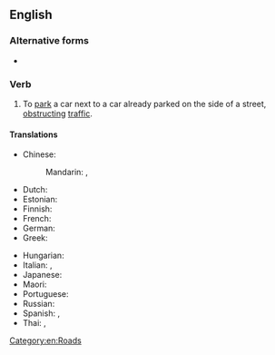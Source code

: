 ==English==

===Alternative forms===
* {{alter|en|double park|doublepark}}

===Verb===
{{en-verb|double-parks|double-parking|double-parked|double-parked}}

# To [[park]] a car next to a car already parked on the side of a street, [[obstruct]]ing [[traffic]].

====Translations====
{{trans-top|to park a car next to a car already parked on the side of a street}}
* Chinese:
*: Mandarin: {{t|cmn|並排停車|sc=Hani}}, {{t|cmn|并排停车|tr=bìngpái tíngchē|sc=Hani}}
* Dutch: {{t|nl|dubbel parkeren}}
* Estonian: {{t|et|kaksikparkima}}
* Finnish: {{t|fi|kaksoispysäköidä}}
* French: {{t|fr|se garer en double file}}
* German: {{t|de|in zweiter Reihe parken}}
* Greek: {{t+|el|διπλοπαρκάρω}}
{{trans-mid}}
* Hungarian: {{t|hu|ráparkol}}
* Italian: {{t|it|parcheggiare in doppia fila}}, {{t|it|posteggiare in doppia fila}}
* Japanese: {{t-needed|ja}}
* Maori: {{t|mi|tū upane}}
* Portuguese: {{t|pt|[[estacionar]] [[em]] [[fila]] [[dupla]]}}
* Russian: {{t|ru|припаркова́ть свою́ маши́ну ря́дом с друго́й}}
* Spanish: {{t|es|estacionar en doble fila}}, {{t|es|aparcar en doble fila}}
* Thai: {{t|th|จอดซ้อนคัน}}, {{t|th|จอดรถซ้อนคัน}}
{{trans-bottom}}

[[Category:en:Roads]]